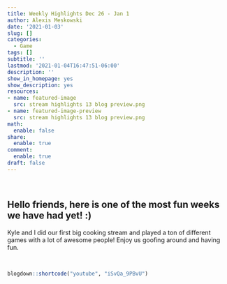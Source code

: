 ```yaml
---
title: Weekly Highlights Dec 26 - Jan 1
author: Alexis Meskowski
date: '2021-01-03'
slug: []
categories:
  - Game
tags: []
subtitle: ''
lastmod: '2021-01-04T16:47:51-06:00'
description: ''
show_in_homepage: yes
show_description: yes
resources:
- name: featured-image
  src: stream highlights 13 blog preview.png
- name: featured-image-preview
  src: stream highlights 13 blog preview.png
math:
  enable: false
share:
  enable: true
comment:
  enable: true
draft: false
---
```


<br>

## Hello friends, here is one of the most fun weeks we have had yet! :)

Kyle and I did our first big cooking stream and played a ton of different games with a lot of awesome people! Enjoy us goofing around and having fun.

<br>

```r
blogdown::shortcode("youtube", "iSvQa_9PBvU")
```

<br>

